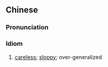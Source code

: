 {{also|粗枝大叶}}
==Chinese==
{{zh-forms|s=粗枝大叶}}

===Pronunciation===
{{zh-pron
|m=cūzhīdàyè
|cat=id
}}

===Idiom===
{{zh-idiom}}

# [[careless]]; [[sloppy]]; over-generalized